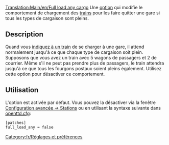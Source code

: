 [[Translation:Main/en/Full load any cargo]]
Une [[Main/fr/Options avancées|option]] qui modifie le comportement de chargement des [[Main/fr/Trains|trains]] pour les faire quitter une gare si tous les types de cargaison sont pleins.

== Description ==
Quand vous [[Main/fr/Ordres|indiquez à un train]] de se charger à une gare, il attend normalement jusqu'à ce que chaque type de cargaison soit plein. Supposons que vous avez un train avec 5 wagons de passagers et 2 de courrier. Même s'il ne peut pas prendre plus de passagers, le train attendra jusqu'à ce que tous les fourgons postaux soient pleins également. Utilisez cette option pour désactiver ce comportement.

== Utilisation ==
L'option est activée par défaut. Vous pouvez la désactiver via la fenêtre [[Main/fr/Options avancées/Stations|Configuration avancée -> Stations]] ou en utilisant la syntaxe suivante dans [[Main/fr/Openttd.cfg|openttd.cfg]]:
<pre>[patches]
full_load_any = false</pre>

[[Category:fr/Réglages et préférences]]